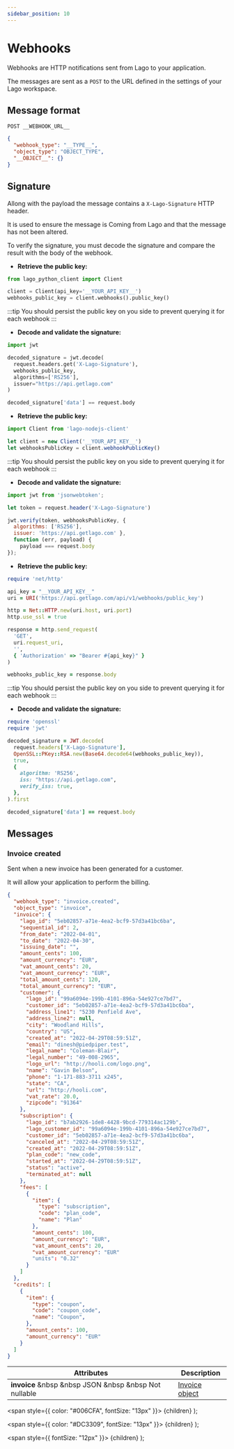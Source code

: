 ```yaml
---
sidebar_position: 10
---
```



# Webhooks

Webhooks are HTTP notifications sent from Lago to your application.

The messages are sent as a `POST` to the URL defined in the settings of your Lago workspace.

## Message format

`POST __WEBHOOK_URL__`

```json
{
  "webhook_type": "__TYPE__",
  "object_type": "OBJECT_TYPE",
  "__OBJECT__": {}
}
```

## Signature

Allong with the payload the message contains a `X-Lago-Signature` HTTP header.

It is used to ensure the message is Coming from Lago and that the message has not been altered.

To verify the signature, you must decode the signature and compare the result with the body of the webhook.

<Tabs groupId="prog-language">
  <TabItem value="python" label="Python">

  * **Retrieve the public key:**
  ```python
  from lago_python_client import Client

  client = Client(api_key='__YOUR_API_KEY__')
  webhooks_public_key = client.webhooks().public_key()
  ```

  :::tip
  You should persist the public key on you side to prevent querying it for each webhook
  :::

  * **Decode and validate the signature:**
  ```python
  import jwt

  decoded_signature = jwt.decode(
    request.headers.get('X-Lago-Signature'),
    webhooks_public_key,
    algorithms=['RS256'],
    issuer="https://api.getlago.com"
  )

  decoded_signature['data'] == request.body
  ```


  </TabItem>

  <TabItem value="javascript" label="Node.js">

  * **Retrieve the public key:**
  ```javascript
  import Client from 'lago-nodejs-client'

  let client = new Client('__YOUR_API_KEY__')
  let webhooksPublicKey = client.webhookPublicKey()
  ```

  :::tip
  You should persist the public key on you side to prevent querying it for each webhook
  :::

  * **Decode and validate the signature:**
  ```javascript
  import jwt from 'jsonwebtoken';

  let token = request.header('X-Lago-Signature')

  jwt.verify(token, webhooksPublicKey, {
    algorithms: ['RS256'],
    issuer: 'https://api.getlago.com' },
    function (err, payload) {
      payload === request.body
  });
  ```


</TabItem>

  <TabItem value="ruby" label="Ruby" default>

  * **Retrieve the public key:**
  ```ruby
  require 'net/http'

  api_key = "__YOUR_API_KEY__"
  uri = URI('https://api.getlago.com/api/v1/webhooks/public_key')

  http = Net::HTTP.new(uri.host, uri.port)
  http.use_ssl = true

  response = http.send_request(
    'GET',
    uri.request_uri,
    '',
    { 'Authorization' => "Bearer #{api_key}" }
  )

  webhooks_public_key = response.body
  ```

  :::tip
  You should persist the public key on you side to prevent querying it for each webhook
  :::

  * **Decode and validate the signature:**
  ```ruby
  require 'openssl'
  require 'jwt'

  decoded_signature = JWT.decode(
    request.headers['X-Lago-Signature'],
    OpenSSL::PKey::RSA.new(Base64.decode64(webhooks_public_key)),
    true,
    {
      algorithm: 'RS256',
      iss: "https://api.getlago.com",
      verify_iss: true,
    },
  ).first

  decoded_signature['data'] == request.body
  ```


  </TabItem>
</Tabs>

## Messages

### Invoice created

Sent when a new invoice has been generated for a customer.

It will allow your application to perform the billing.

```json
{
  "webhook_type": "invoice.created",
  "object_type": "invoice",
  "invoice": {
    "lago_id": "5eb02857-a71e-4ea2-bcf9-57d3a41bc6ba",
    "sequential_id": 2,
    "from_date": "2022-04-01",
    "to_date": "2022-04-30",
    "issuing_date": "",
    "amount_cents": 100,
    "amount_currency": "EUR",
    "vat_amount_cents": 20,
    "vat_amount_currency": "EUR",
    "total_amount_cents": 120,
    "total_amount_currency": "EUR",
    "customer": {
      "lago_id": "99a6094e-199b-4101-896a-54e927ce7bd7",
      "customer_id": "5eb02857-a71e-4ea2-bcf9-57d3a41bc6ba",
      "address_line1": "5230 Penfield Ave",
      "address_line2": null,
      "city": "Woodland Hills",
      "country": "US",
      "created_at": "2022-04-29T08:59:51Z",
      "email": "dinesh@piedpiper.test",
      "legal_name": "Coleman-Blair",
      "legal_number": "49-008-2965",
      "logo_url": "http://hooli.com/logo.png",
      "name": "Gavin Belson",
      "phone": "1-171-883-3711 x245",
      "state": "CA",
      "url": "http://hooli.com",
      "vat_rate": 20.0,
      "zipcode": "91364"
    },
    "subscription": {
      "lago_id": "b7ab2926-1de8-4428-9bcd-779314ac129b",
      "lago_customer_id": "99a6094e-199b-4101-896a-54e927ce7bd7",
      "customer_id": "5eb02857-a71e-4ea2-bcf9-57d3a41bc6ba",
      "canceled_at": "2022-04-29T08:59:51Z",
      "created_at": "2022-04-29T08:59:51Z",
      "plan_code": "new_code",
      "started_at": "2022-04-29T08:59:51Z",
      "status": "active",
      "terminated_at": null
    },
    "fees": [
      {
        "item": {
          "type": "subscription",
          "code": "plan_code",
          "name": "Plan"
        },
        "amount_cents": 100,
        "amount_currency": "EUR",
        "vat_amount_cents": 20,
        "vat_amount_currency": "EUR"
        "units": "0.32"
      }
    ]
  },
  "credits": [
    {
      "item": {
        "type": "coupon",
        "code": "coupon_code",
        "name": "Coupon",
      },
      "amount_cents": 100,
      "amount_currency": "EUR"
    }
  ]
}
```

| Attributes | Description |
| -----------| ----------- |
| **invoice** &nbsp &nbsp <Type>JSON</Type> &nbsp &nbsp <NotNullable>Not nullable</NotNullable> | [Invoice object](./invoices) |


  <span
    style={{
      color: "#006CFA",
      fontSize: "13px"
    }}>
    {children}
  </span>
);

  <span
    style={{
      color: "#DC3309",
      fontSize: "13px"
    }}>
    {children}
  </span>
);

  <span
    style={{
      fontSize: "12px"
    }}>
    {children}
  </span>
);
